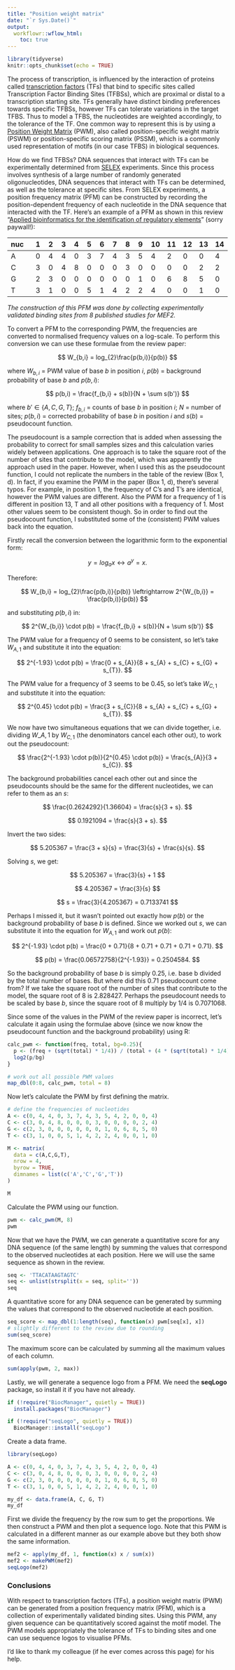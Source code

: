 ```yaml
---
title: "Position weight matrix"
date: "`r Sys.Date()`"
output:
  workflowr::wflow_html:
    toc: true
---
```


```r
library(tidyverse)
knitr::opts_chunk$set(echo = TRUE)
```

The process of transcription, is influenced by the interaction of proteins
called [transcription
factors](https://en.wikipedia.org/wiki/Transcription_factor) (TFs) that bind to
specific sites called Transcription Factor Binding Sites (TFBSs), which are
proximal or distal to a transcription starting site. TFs generally have
distinct binding preferences towards specific TFBSs, however TFs can tolerate
variations in the target TFBS. Thus to model a TFBS, the nucleotides are
weighted accordingly, to the tolerance of the TF. One common way to represent
this is by using a [Position Weight
Matrix](https://en.wikipedia.org/wiki/Position_weight_matrix) (PWM), also
called position-specific weight matrix (PSWM) or position-specific scoring
matrix (PSSM), which is a commonly used representation of motifs (in our case
TFBS) in biological sequences.

How do we find TFBSs? DNA sequences that interact with TFs can be
experimentally determined from
[SELEX](https://en.wikipedia.org/wiki/Systematic_evolution_of_ligands_by_exponential_enrichment)
experiments. Since this process involves synthesis of a large number of
randomly generated oligonucleotides, DNA sequences that interact with TFs can
be determined, as well as the tolerance at specific sites. From SELEX
experiments, a position frequency matrix (PFM) can be constructed by recording
the position-dependent frequency of each nucleotide in the DNA sequence that
interacted with the TF. Here's an example of a PFM as shown in this review
"[Applied bioinformatics for the identification of regulatory
elements](https://www.nature.com/articles/nrg1315)" (sorry paywall!):

| nuc  | 1  | 2  | 3  | 4  | 5  | 6  | 7  | 8  | 9  | 10  | 11  | 12  | 13  | 14  |
| :--- | :- | :- | :- | :- | :- | :- | :- | :- | :- | :-  | :-  | :-  | :-  | :-  |
|  A   | 0  | 4  | 4  | 0  | 3  | 7  | 4  | 3  | 5  | 4   | 2   | 0   | 0   | 4   |
|  C   | 3  | 0  | 4  | 8  | 0  | 0  | 0  | 3  | 0  | 0   | 0   | 0   | 2   | 2   |
|  G   | 2  | 3  | 0  | 0  | 0  | 0  | 0  | 0  | 1  | 0   | 6   | 8   | 5   | 0   |
|  T   | 3  | 1  | 0  | 0  | 5  | 1  | 4  | 2  | 2  | 4   | 0   | 0   | 1   | 0   |

_The construction of this PFM was done by collecting experimentally validated
binding sites from 8 published studies for MEF2._

To convert a PFM to the corresponding PWM, the frequencies are converted to
normalised frequency values on a log-scale. To perform this conversion we can
use these formulae from the review paper:

$$ W_{b,i} = log_{2}\frac{p(b,i)}{p(b)} $$

where $W_{b,i}$ = PWM value of base _b_ in position _i_, $p(b)$ = background
probability of base _b_ and $p(b,i)$:

$$ p(b,i) = \frac{f_{b,i} + s(b)}{N + \sum s(b')} $$

where $b' \in \{A, C, G, T\}$; $f_{b,i}$ = counts of base _b_ in position _i_;
$N$ = number of sites; $p(b,i)$ = corrected probability of base _b_ in position
_i_ and $s(b)$ = pseudocount function.

The pseudocount is a sample correction that is added when assessing the
probability to correct for small samples sizes and this calculation varies
widely between applications. One approach is to take the square root of the
number of sites that contribute to the model, which was apparently the approach
used in the paper. However, when I used this as the pseudocount function, I
could not replicate the numbers in the table of the review (Box 1, d). In fact,
if you examine the PWM in the paper (Box 1, d), there's several typos. For
example, in position 1, the frequency of C's and T's are identical, however the
PWM values are different. Also the PWM for a frequency of 1 is different in
position 13, T and all other positions with a frequency of 1. Most other values
seem to be consistent though. So in order to find out the pseudocount function,
I substituted some of the (consistent) PWM values back into the equation.

Firstly recall the conversion between the logarithmic form to the exponential
form:

$$ y = log_{a}x \leftrightarrow a^{y} = x. $$

Therefore:

$$ W_{b,i} = log_{2}\frac{p(b,i)}{p(b)} \leftrightarrow 2^{W_{b,i}} = \frac{p(b,i)}{p(b)} $$

and substituting $p(b,i)$ in:

$$ 2^{W_{b,i}} \cdot p(b) = \frac{f_{b,i} + s(b)}{N + \sum s(b')} $$

The PWM value for a frequency of 0 seems to be consistent, so let's take
$W_{A,1}$ and substitute it into the equation:

$$ 2^{-1.93} \cdot p(b) = \frac{0 + s_{A}}{8 + s_{A} + s_{C} + s_{G} + s_{T}}. $$

The PWM value for a frequency of 3 seems to be 0.45, so let's take $W_{C,1}$
and substitute it into the equation:

$$ 2^{0.45} \cdot p(b) = \frac{3 + s_{C}}{8 + s_{A} + s_{C} + s_{G} + s_{T}}. $$

We now have two simultaneous equations that we can divide together, i.e.
dividing $W\_{A,1}$ by $W_{C,1}$ (the denominators cancel each other out), to
work out the pseudocount:

$$ \frac{2^{-1.93} \cdot p(b)}{2^{0.45} \cdot p(b)} = \frac{s_{A}}{3 + s_{C}}. $$

The background probabilities cancel each other out and since the pseudocounts
should be the same for the different nucleotides, we can refer to them as an
_s_:

$$ \frac{0.2624292}{1.36604} = \frac{s}{3 + s}. $$

$$ 0.1921094 = \frac{s}{3 + s}. $$

Invert the two sides:

$$ 5.205367 = \frac{3 + s}{s} = \frac{3}{s} + \frac{s}{s}. $$

Solving _s_, we get:

$$ 5.205367 = \frac{3}{s} + 1 $$

$$ 4.205367 = \frac{3}{s} $$

$$ s = \frac{3}{4.205367} = 0.7133741 $$

Perhaps I missed it, but it wasn't pointed out exactly how $p(b)$ or the
background probability of base _b_ is defined. Since we worked out _s_, we can
substitute it into the equation for $W_{A,1}$ and work out $p(b)$:

$$ 2^{-1.93} \cdot p(b) = \frac{0 + 0.71}{8 + 0.71 + 0.71 + 0.71 + 0.71}. $$

$$ p(b) = \frac{0.06572758}{2^{-1.93}} = 0.2504584. $$

So the background probability of base _b_ is simply 0.25, i.e. base b divided
by the total number of bases. But where did this 0.71 pseudocount come from? If
we take the square root of the number of sites that contribute to the model,
the square root of 8 is 2.828427. Perhaps the pseudocount needs to be scaled by
base _b_, since the square root of 8 multiply by 1/4 is 0.7071068.

Since some of the values in the PWM of the review paper is incorrect, let's
calculate it again using the formulae above (since we now know the pseudocount
function and the background probability) using R:

```r
calc_pwm <- function(freq, total, bg=0.25){
  p <- (freq + (sqrt(total) * 1/4)) / (total + (4 * (sqrt(total) * 1/4)))
  log2(p/bg)
}

# work out all possible PWM values
map_dbl(0:8, calc_pwm, total = 8)
```

Now let's calculate the PWM by first defining the matrix.

```r
# define the frequencies of nucleotides
A <- c(0, 4, 4, 0, 3, 7, 4, 3, 5, 4, 2, 0, 0, 4)
C <- c(3, 0, 4, 8, 0, 0, 0, 3, 0, 0, 0, 0, 2, 4)
G <- c(2, 3, 0, 0, 0, 0, 0, 0, 1, 0, 6, 8, 5, 0)
T <- c(3, 1, 0, 0, 5, 1, 4, 2, 2, 4, 0, 0, 1, 0)

M <- matrix(
  data = c(A,C,G,T),
  nrow = 4,
  byrow = TRUE,
  dimnames = list(c('A','C','G','T'))
)

M
```

Calculate the PWM using our function.

```r
pwm <- calc_pwm(M, 8)
pwm
```

Now that we have the PWM, we can generate a quantitative score for any DNA
sequence (of the same length) by summing the values that correspond to the
observed nucleotides at each position. Here we will use the same sequence as
shown in the review.

```r
seq <- 'TTACATAAGTAGTC'
seq <- unlist(strsplit(x = seq, split=''))
seq
```

A quantitative score for any DNA sequence can be generated by summing the values
that correspond to the observed nucleotide at each position.

```r
seq_score <- map_dbl(1:length(seq), function(x) pwm[seq[x], x])
# slightly different to the review due to rounding
sum(seq_score)
```

The maximum score can be calculated by summing all the maximum values of each column.

```r
sum(apply(pwm, 2, max))
```

Lastly, we will generate a sequence logo from a PFM. We need the **seqLogo**
package, so install it if you have not already.

```r
if (!require("BiocManager", quietly = TRUE))
  install.packages("BiocManager")

if (!require("seqLogo", quietly = TRUE))
  BiocManager::install("seqLogo")
```

Create a data frame.

```r
library(seqLogo)

A <- c(0, 4, 4, 0, 3, 7, 4, 3, 5, 4, 2, 0, 0, 4)
C <- c(3, 0, 4, 8, 0, 0, 0, 3, 0, 0, 0, 0, 2, 4)
G <- c(2, 3, 0, 0, 0, 0, 0, 0, 1, 0, 6, 8, 5, 0)
T <- c(3, 1, 0, 0, 5, 1, 4, 2, 2, 4, 0, 0, 1, 0)

my_df <- data.frame(A, C, G, T)
my_df
```

First we divide the frequency by the row sum to get the proportions. We then
construct a PWM and then plot a sequence logo. Note that this PWM is calculated
in a different manner as our example above but they both show the same
information.

```r
mef2 <- apply(my_df, 1, function(x) x / sum(x))
mef2 <- makePWM(mef2)
seqLogo(mef2)
```

### Conclusions

With respect to transcription factors (TFs), a position weight matrix (PWM) can
be generated from a position frequency matrix (PFM), which is a collection of
experimentally validated binding sites. Using this PWM, any given sequence can
be quantitatively scored against the motif model. The PWM models appropriately
the tolerance of TFs to binding sites and one can use sequence logos to
visualise PFMs.

I'd like to thank my colleague (if he ever comes across this page) for his
help.
